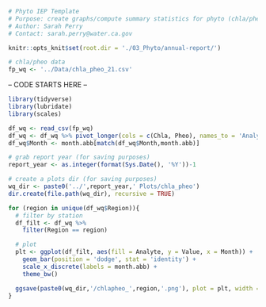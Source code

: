 ```r
# Phyto IEP Template
# Purpose: create graphs/compute summary statistics for phyto (chla/pheo only for now) data
# Author: Sarah Perry
# Contact: sarah.perry@water.ca.gov
```

```r
knitr::opts_knit$set(root.dir = './03_Phyto/annual-report/')
```

```r
# chla/pheo data
fp_wq <- '../Data/chla_pheo_21.csv'
```

-- CODE STARTS HERE --

```r
library(tidyverse)
library(lubridate)
library(scales)
```

```r
df_wq <- read_csv(fp_wq)
df_wq <- df_wq %>% pivot_longer(cols = c(Chla, Pheo), names_to = 'Analyte', values_to = 'Value')
df_wq$Month <- month.abb[match(df_wq$Month,month.abb)]

# grab report year (for saving purposes)
report_year <- as.integer(format(Sys.Date(), '%Y'))-1

# create a plots dir (for saving purposes)
wq_dir <- paste0('../',report_year,' Plots/chla_pheo')
dir.create(file.path(wq_dir), recursive = TRUE)
```

```r
for (region in unique(df_wq$Region)){
  # filter by station
  df_filt <- df_wq %>%
    filter(Region == region)

  # plot
  plt <- ggplot(df_filt, aes(fill = Analyte, y = Value, x = Month)) + 
    geom_bar(position = 'dodge', stat = 'identity') +
    scale_x_discrete(labels = month.abb) +
    theme_bw()

  ggsave(paste0(wq_dir,'/chlapheo_',region,'.png'), plot = plt, width = 8, height = 4)
}
```

